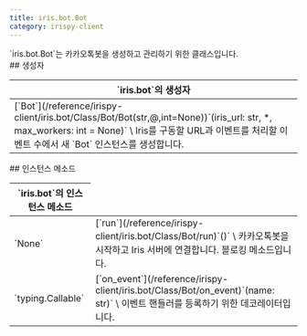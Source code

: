 ```yaml
---
title: iris.bot.Bot
category: irispy-client
---
```


<Section>
  `iris.bot.Bot`는 카카오톡봇을 생성하고 관리하기 위한 클래스입니다.
</Section>
<Section>
  ## 생성자

  <Table>
    <Thead>
      <Tr>
        <Th>`iris.bot`의 생성자</Th>
      </Tr>
    </Thead>
    <Tbody>
      <Tr>
        <Td>
          [`Bot`](/reference/irispy-client/iris.bot/Class/Bot/Bot(str,@,int=None))`(iris_url: str, *, max_workers: int = None)` \
          Iris를 구동할 URL과 이벤트를 처리할 이벤트 수에서 새 `Bot` 인스턴스를 생성합니다.
        </Td>
      </Tr>
    </Tbody>
  </Table>
</Section>
<Section>
  ## 인스턴스 메소드

  <Table>
    <Thead>
      <Tr>
        <Th colSpan={2}>`iris.bot`의 인스턴스 메소드</Th>
      </Tr>
    </Thead>
    <Tbody>
      <Tr>
        <Td><span>`None`</span></Td>
        <Td>
          [`run`](/reference/irispy-client/iris.bot/Class/Bot/run)`()` \
          카카오톡봇을 시작하고 Iris 서버에 연결합니다. 블로킹 메소드입니다.
        </Td>
      </Tr>
      <Tr>
        <Td><span>`typing.Callable`</span></Td>
        <Td>
          [`on_event`](/reference/irispy-client/iris.bot/Class/Bot/on_event)`(name: str)` \
          이벤트 핸들러를 등록하기 위한 데코레이터입니다.
        </Td>
      </Tr>
    </Tbody>
  </Table>
</Section>